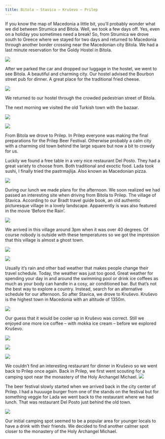 ```yaml
---
title: Bitola – Stavica – Kruševo – Prilep
---
```


If you know the map of Macedonia a little bit, you’ll probably wonder what we did between Strumica and Bitola. Well, we took a few days off. Yes, even on a holiday you sometimes need a break! So, from Strumica we drove south to Greece where we stayed for two days and returned to Macedonia through another border crossing near the Macedonian city Bitola. We had a last minute reservation for the Goldy Hostel in Bitola.

<Image
    src='images/DSC_8207.jpg'
/>

After we parked the car and dropped our luggage in the hostel, we went to see Bitola. A beautiful and charming city. Our hostel advised the Bourbon street pub for dinner. A great place for the traditional fried cheese.

<Image
    src='images/DSC_8209.jpg'
/>

We returned to our hostel through the crowded pedestrian street of Bitola.

The next morning we visited the old Turkish town with the bazaar.

<Image
    src='images/DSC_8212.jpg'
/>

<Image
    src='images/DSC_8216.jpg'
/>

From Bitola we drove to Prilep. In Prilep everyone was making the final preparations for the Prilep Beer Festival. Otherwise probably a calm city with a charming old town behind the large square but now a bit to crowdy for us.

Luckily we found a free table in a very nice restaurant Del Posto. They had a great variety to choose from. Both traditional and exoctic food. Lada took sushi, I finally tried the pastrmajlija. Also known as Macedonian pizza.


<Image
    src='images/DSC_8226.jpg'
    caption='Pastrmajlija. Also known as Macedonian pizza.'
/>

During our lunch we made plans for the afternoon. We soon realized we had passed an interesting site when driving from Bitola to Prilep. The village of Stavica. According to our Bradt travel guide book, an old authentic picturesque village in a lovely landscape. Appaerently is was also featured in the movie ‘Before the Rain’.

<Image
    src='images/DSC_8226.jpg'
/>

We arrived in this village around 3pm when it was over 40 degrees. Of course nobody is outside with these temperatures so we got the impression that this village is almost a ghost town.

<Image
    src='images/DSC_8224.jpg'
    caption='The Macedonian village of Stavica. A few kilometers of the road between Bitola and Prilep.'
/>

<Image
    src='images/DSC_8227.jpg'
    caption='A chapel in Stavica.'
/>

Usually it’s rain and other bad weather that makes people change their travel schedule. Today, the weather was just too good. Great weather for spending your day in and around the swimming pool or drink ice coffees as much as your body can handle in a cosy, air conditioned bar. But that’s not the best way to explore a country. Instead, search for an alternative schedule for our afternoon. So after Stavica, we drove to Kruševo. Kruševo is the highest town in Macedonia with an altitude of 1350m.

<Image
    src='images/DSC_8227.jpg'
    caption='That’s me, probably looking for recommendations in our Bradt guide on where to eat in Kruševo.'
/>

Our guess that it would be cooler up in Kruševo was correct. Still we enjoyed one more ice coffee – with mokka ice cream – before we explored Kruševo.

<Image
    src='images/DSC_8258.jpg'
    caption='A photo taken while we had an ice coffee in the small town square of Kruševo.'
/>

<Image
    src='images/DSC_8293.jpg'
    caption='Rooftops in Kruševo'
/>


<Image
    src='images/DSC_8303.jpg'
    caption='Lada overlooking the city of Prilep. Here we would return later at night to camp.'
/>

We couldn’t find an interesting restaurant for dinner in Kruševo so we went back to Prilep once again. Back in Prilep, we first went scouting for a camping spot near the monastery of the Holy Archangel Michael.
<Image
    src='images/DSC_8294.jpg'
/>

The beer festival slowly started when we arrived back in the city center of Prilep. I had a huuuuge burger from one of the stands on the festival but for something veggie for Lada we went back to the restaurant where we had lunch. That was restaurant Del Posto just behind the old town.

<Image
    src='images/DSC_8318.jpg'
    caption='No beer without meat in Prilep Beer Festival!'
/>

Our initial camping spot seemed to be a popular area for younger locals to have a drink with their friends. We decided to find another calmer spot closer to the monastery of the Holy Archangel Michael.
